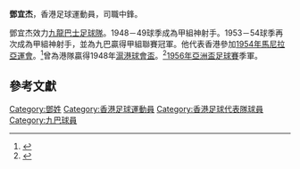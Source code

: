 {{noteTA
|1=zh-cn:邓宜杰;zh-tw:鄧宜杰;zh-hk:鄧宜杰;
}}
'''鄧宜杰'''，香港足球運動員，司職中鋒。

鄧宜杰效力[[九龍巴士足球隊|九龍巴士足球隊]]。1948－49球季成為甲組神射手。1953－54球季再次成為甲組神射手，並為九巴贏得甲組聯賽冠軍。他代表香港參加[[1954年馬尼拉亞運會|1954年馬尼拉亞運會]]。<ref>{{Cite news | url = http://www.hkfa.com/news_details/4375 | title = 香港代表隊與亞運會(一) | work = 香港足總 | date = 2006年11月20日 | access-date = 2015年7月15日 | archive-url = https://web.archive.org/web/20150713140422/http://www.hkfa.com/news_details/4375 | archive-date = 2015年7月13日 | dead-url = yes }}</ref>曾為港隊贏得1948年[[滬港球會盃|滬港球會盃]]。<ref>{{Cite news | url = http://www.hkfa.com/news_details/8083 | title = 滬港盃回顧 (一) | work = 香港足總 | date = 2010年11月8日 | access-date = 2015年7月15日 | archive-url = https://web.archive.org/web/20160304110932/http://www.hkfa.com/news_details/8083 | archive-date = 2016年3月4日 | dead-url = yes }}</ref>[[1956年亞洲盃足球賽|1956年亞洲盃足球賽]]季軍。

== 參考文獻 ==
{{Reflist}}
{{港甲神射手}}
{{1954年亞運足球香港隊}}
{{1956年亞洲盃香港隊}}

[[Category:鄧姓|Category:鄧姓]]
[[Category:香港足球運動員|Category:香港足球運動員]]
[[Category:香港足球代表隊球員|Category:香港足球代表隊球員]]
[[Category:九巴球員|Category:九巴球員]]